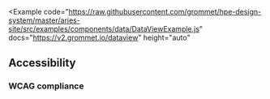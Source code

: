 
<Example
  code="https://raw.githubusercontent.com/grommet/hpe-design-system/master/aries-site/src/examples/components/data/DataViewExample.js"
  docs="https://v2.grommet.io/dataview"
  height="auto"
>
  <DataViewExample />
</Example>

## Accessibility
### WCAG compliance

<AccessibilitySection title="dataview" />